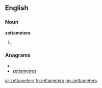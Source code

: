 ==English==

===Noun===
'''zettameters'''

# {{plural of|[[zettameter]]}}

===Anagrams===
* {{alphagram|aeeemrstttz}}
* [[zettametres#English|zettametres]]

[[ar:zettameters]]
[[fr:zettameters]]
[[my:zettameters]]